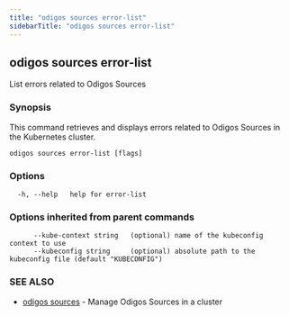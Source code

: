 ```yaml
---
title: "odigos sources error-list"
sidebarTitle: "odigos sources error-list"
---
```

## odigos sources error-list

List errors related to Odigos Sources

### Synopsis

This command retrieves and displays errors related to Odigos Sources in the Kubernetes cluster.

```
odigos sources error-list [flags]
```

### Options

```
  -h, --help   help for error-list
```

### Options inherited from parent commands

```
      --kube-context string   (optional) name of the kubeconfig context to use
      --kubeconfig string     (optional) absolute path to the kubeconfig file (default "KUBECONFIG")
```

### SEE ALSO

* [odigos sources](/cli/odigos_sources)	 - Manage Odigos Sources in a cluster